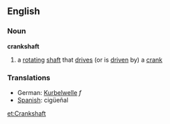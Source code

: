 ==English==
===Noun===
'''crankshaft'''
# a [[rotating]] [[shaft]] that [[drive]]s (or is [[driven]] by) a [[crank]]

===Translations===
*German: [[Kurbelwelle]] ''f''
*[[Spanish]]: cigüeñal

[[et:Crankshaft]]
